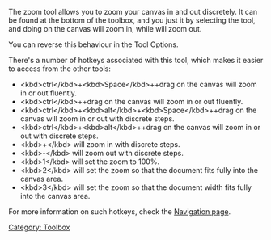 {{ToolIcon|zoom}}

The zoom tool allows you to zoom your canvas in and out discretely. It can be found at the bottom of the toolbox, and you just it by selecting the tool, and doing {{MouseButton|left}} on the canvas will zoom in, while {{MouseButton|right}} will zoom out.

You can reverse this behaviour in the Tool Options.

There's a number of hotkeys associated with this tool, which makes it easier to access from the other tools:

* &lt;kbd>ctrl&lt;/kbd>+&lt;kbd>Space&lt;/kbd>+{{MouseButton|left}}+drag on the canvas will zoom in or out fluently.
* &lt;kbd>ctrl&lt;/kbd>+{{MouseButton|middle}}+drag on the canvas will zoom in or out fluently.
* &lt;kbd>ctrl&lt;/kbd>+&lt;kbd>alt&lt;/kbd>+&lt;kbd>Space&lt;/kbd>+{{MouseButton|left}}+drag on the canvas will zoom in or out with discrete steps.
* &lt;kbd>ctrl&lt;/kbd>+&lt;kbd>alt&lt;/kbd>+{{MouseButton|middle}}+drag on the canvas will zoom in or out with discrete steps.
* &lt;kbd>+&lt;/kbd> will zoom in with discrete steps.
* &lt;kbd>-&lt;/kbd> will zoom out with discrete steps.
* &lt;kbd>1&lt;/kbd> will set the zoom to 100%.
* &lt;kbd>2&lt;/kbd> will set the zoom so that the document fits fully into the canvas area.
* &lt;kbd>3&lt;/kbd> will set the zoom so that the document width fits fully into the canvas area.

For more information on such hotkeys, check the [[Special:MyLanguage/Navigation|Navigation page]].

[[Category: Toolbox]]
